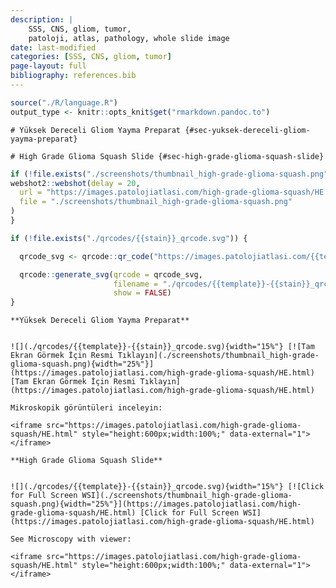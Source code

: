 ```yaml
---
description: |
    SSS, CNS, gliom, tumor,
    patoloji, atlas, pathology, whole slide image
date: last-modified
categories: [SSS, CNS, gliom, tumor]
page-layout: full
bibliography: references.bib
---
```


```r
source("./R/language.R")
output_type <- knitr::opts_knit$get("rmarkdown.pandoc.to")
```

```asis
# Yüksek Dereceli Gliom Yayma Preparat {#sec-yuksek-dereceli-gliom-yayma-preparat}
```

```asis
# High Grade Glioma Squash Slide {#sec-high-grade-glioma-squash-slide}
```

```r
if (!file.exists("./screenshots/thumbnail_high-grade-glioma-squash.png")) {
webshot2::webshot(delay = 20,
  url = "https://images.patolojiatlasi.com/high-grade-glioma-squash/HE.html",
  file = "./screenshots/thumbnail_high-grade-glioma-squash.png"
)
}
```

```r
if (!file.exists("./qrcodes/{{stain}}_qrcode.svg")) {

  qrcode_svg <- qrcode::qr_code("https://images.patolojiatlasi.com/{{template}}/{{stain}}.html")

  qrcode::generate_svg(qrcode = qrcode_svg,
                       filename = "./qrcodes/{{template}}-{{stain}}_qrcode.svg",
                       show = FALSE)
}
```


```asis

**Yüksek Dereceli Gliom Yayma Preparat**


![](./qrcodes/{{template}}-{{stain}}_qrcode.svg){width="15%"} [![Tam Ekran Görmek İçin Resmi Tıklayın](./screenshots/thumbnail_high-grade-glioma-squash.png){width="25%"}](https://images.patolojiatlasi.com/high-grade-glioma-squash/HE.html) [Tam Ekran Görmek İçin Resmi Tıklayın](https://images.patolojiatlasi.com/high-grade-glioma-squash/HE.html)

```


```asis

Mikroskopik görüntüleri inceleyin:

<iframe src="https://images.patolojiatlasi.com/high-grade-glioma-squash/HE.html" style="height:600px;width:100%;" data-external="1"></iframe>

```

```asis

**High Grade Glioma Squash Slide**


![](./qrcodes/{{template}}-{{stain}}_qrcode.svg){width="15%"} [![Click for Full Screen WSI](./screenshots/thumbnail_high-grade-glioma-squash.png){width="25%"}](https://images.patolojiatlasi.com/high-grade-glioma-squash/HE.html) [Click for Full Screen WSI](https://images.patolojiatlasi.com/high-grade-glioma-squash/HE.html)

```

```asis

See Microscopy with viewer: 

<iframe src="https://images.patolojiatlasi.com/high-grade-glioma-squash/HE.html" style="height:600px;width:100%;" data-external="1"></iframe>

```
